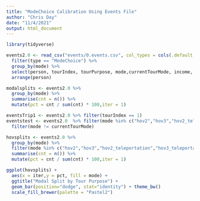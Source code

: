 ```yaml
---
title: "ModeChoice Calibration Using Events File"
author: "Chris Day"
date: "11/4/2021"
output: html_document
---
```


```r
library(tidyverse)
```

```r
events2.0 <- read_csv("events/0.events.csv", col_types = cols(.default = "c")) %>%
  filter(type == "ModeChoice") %>%
  group_by(mode) %>%
  select(person, tourIndex, tourPurpose, mode,currentTourMode, income, vehicleOwnership, availableAlternatives, personalVehicleAvailable, length, time, type) %>%
  arrange(person)

modalsplits <- events2.0 %>%
  group_by(mode) %>% 
  summarise(cnt = n()) %>%
  mutate(pct = cnt / sum(cnt) * 100,iter = 1)

eventsTrip1 <- events2.0 %>% filter(tourIndex == 1)
eventstest <- events2.0  %>% filter(mode %in% c("hov2","hov3","hov2_teleportation","hov3_teleportation","car")) %>%
  filter(mode != currentTourMode)

hovsplits <- events2.0 %>%
  group_by(mode) %>%
  filter(mode %in% c("hov2","hov3","hov2_teleportation","hov3_teleportation")) %>%
  summarise(cnt = n()) %>%
  mutate(pct = cnt / sum(cnt) * 100,iter = 1)

ggplot(hovsplits) + 
  aes(x = iter,y = pct, fill = mode) + 
  ggtitle("Modal Split by Tour Purpose") +
  geom_bar(position="dodge", stat="identity") + theme_bw()
  scale_fill_brewer(palette = "Pastel2")

```

